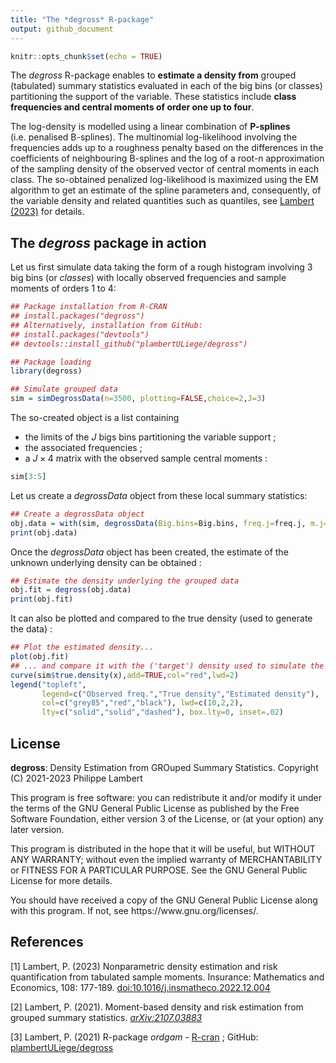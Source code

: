 ```yaml
---
title: "The *degross* R-package"
output: github_document
---
```


```r
knitr::opts_chunk$set(echo = TRUE)
```

The *degross* R-package enables to **estimate a density from** grouped (tabulated) summary statistics evaluated in each of the big bins (or classes) partitioning the support of the variable. These statistics include **class frequencies and central moments of order one up to four**. 

The log-density is modelled using a linear combination of **P-splines** (i.e. penalised B-splines). The
multinomial log-likelihood involving the frequencies adds up to a roughness penalty based on the differences in the coefficients of neighbouring B-splines and the log of a root-n approximation of the sampling density of the observed vector of central moments in each class. The so-obtained penalized log-likelihood is maximized using the EM algorithm to get an estimate of the spline parameters and, consequently, of the variable density and related quantities such as quantiles, see [Lambert (2023)](http://doi.org/10.1016/j.insmatheco.2022.12.004) for details.

## The *degross* package in action

Let us first simulate data taking the form of a rough histogram involving 3 big bins (or *classes*) with locally observed frequencies and sample moments of orders 1 to 4: 

```r
## Package installation from R-CRAN
## install.packages("degross")
## Alternatively, installation from GitHub:
## install.packages("devtools")
## devtools::install_github("plambertULiege/degross")

## Package loading
library(degross)

## Simulate grouped data
sim = simDegrossData(n=3500, plotting=FALSE,choice=2,J=3)
```
The so-created object is a list containing

- the limits of the $J$ bigs bins partitioning the variable support ;
- the associated frequencies ;
- a $J\times 4$ matrix with the observed sample central moments :

```r
sim[3:5]
```
Let us create a *degrossData* object from these local summary statistics:
```r
## Create a degrossData object
obj.data = with(sim, degrossData(Big.bins=Big.bins, freq.j=freq.j, m.j=m.j))
print(obj.data)
```

Once the *degrossData* object has been created, the estimate of the unknown underlying density can be obtained :
```r
## Estimate the density underlying the grouped data
obj.fit = degross(obj.data)
print(obj.fit)
````

It can also be plotted and compared to the true density (used to generate the data) :
```r
## Plot the estimated density...
plot(obj.fit)
## ... and compare it with the ('target') density used to simulate the data
curve(sim$true.density(x),add=TRUE,col="red",lwd=2)
legend("topleft",
       legend=c("Observed freq.","True density","Estimated density"),
       col=c("grey85","red","black"), lwd=c(10,2,2),
       lty=c("solid","solid","dashed"), box.lty=0, inset=.02)
```

## License
**degross**: Density Estimation from GROuped Summary Statistics. Copyright (C) 2021-2023 Philippe Lambert

This program is free software: you can redistribute it and/or modify it under the terms of the GNU General Public License as published by the Free Software Foundation, either version 3 of the License, or (at your option) any later version.

This program is distributed in the hope that it will be useful, but WITHOUT ANY WARRANTY; without even the implied warranty of MERCHANTABILITY or FITNESS FOR A PARTICULAR PURPOSE. See the GNU General Public License for more details.

You should have received a copy of the GNU General Public License along with this program. If not, see https://www.gnu.org/licenses/.

## References
[1] Lambert, P. (2023) Nonparametric density estimation and risk quantification from tabulated sample moments. Insurance: Mathematics and Economics, 108: 177-189. [doi:10.1016/j.insmatheco.2022.12.004](http://doi.org/10.1016/j.insmatheco.2022.12.004)

[2] Lambert, P. (2021). Moment-based density and risk estimation from grouped summary statistics. [*arXiv:2107.03883*](https://arxiv.org/abs/2107.03883)

[3] Lambert, P. (2021) R-package *ordgam* - [R-cran](https://CRAN.R-project.org/package=degross) ; GitHub: [plambertULiege/degross](https://github.com/plambertULiege/degross)

